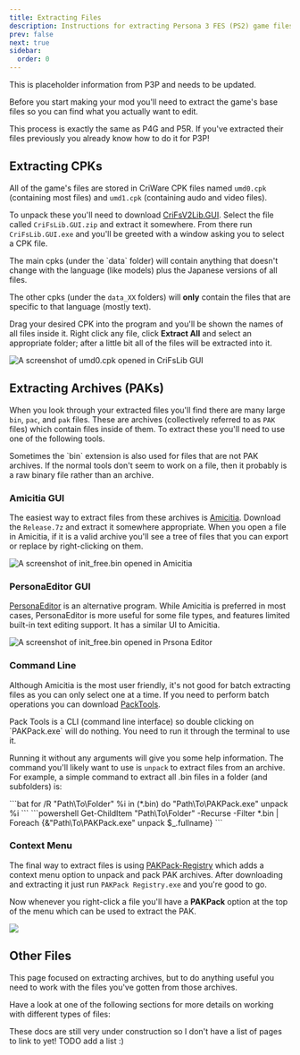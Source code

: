 ```yaml
---
title: Extracting Files
description: Instructions for extracting Persona 3 FES (PS2) game files.
prev: false
next: true
sidebar:
  order: 0
---
```



<Aside>This is placeholder information from P3P and needs to be updated.</Aside>

Before you start making your mod you'll need to extract the game's base files so you can find what you actually want to edit.

<Aside>
  This process is exactly the same as P4G and P5R. If you've extracted their
  files previously you already know how to do it for P3P!
</Aside>

## Extracting CPKs

All of the game's files are stored in CriWare CPK files named `umd0.cpk` (containing most files) and `umd1.cpk` (containing audo and video files).

To unpack these you'll need to download [CriFsV2Lib.GUI](https://github.com/Sewer56/CriFsV2Lib/releases/latest). Select the file called `CriFsLib.GUI.zip` and extract it somewhere.
From there run `CriFsLib.GUI.exe` and you'll be greeted with a window asking you to select a CPK file.

<Aside>
The main cpks (under the `data` folder) will contain anything that doesn't change with the language (like models) plus the Japanese versions of all files.

The other cpks (under the `data_XX` folders) will **only** contain the files that are specific to that language (mostly text).

</Aside>

Drag your desired CPK into the program and you'll be shown the names of all files inside it. Right click any file, click **Extract All** and select an appropriate folder; after a little bit all of the files will be extracted into it.

![A screenshot of `umd0.cpk` opened in CriFsLib GUI](../../../../../assets/general/getting-started/extracting-files/crifs-extract-all.png)

## Extracting Archives (PAKs)

When you look through your extracted files you'll find there are many large `bin`, `pac`, and `pak` files. These are archives (collectively referred to as `PAK` files) which contain files inside of them. To extract these you'll need to use one of the following tools.

<Aside>
  Sometimes the `bin` extension is also used for files that are not PAK
  archives. If the normal tools don't seem to work on a file, then it probably
  is a raw binary file rather than an archive.
</Aside>

### Amicitia GUI

The easiest way to extract files from these archives is [Amicitia](https://github.com/tge-was-taken/Amicitia/releases/latest). Download the `Release.7z` and extract it somewhere appropriate. When you open a file in Amicitia, if it is a valid archive you'll see a tree of files that you can export or replace by right-clicking on them.

![A screenshot of `init_free.bin` opened in Amicitia ](../../../../../assets/general/getting-started/extracting-files/amicitia.png)

### PersonaEditor GUI

[PersonaEditor](https://github.com/Meloman19/PersonaEditor/releases/latest) is an alternative program. While Amicitia is preferred in most cases, PersonaEditor is more useful for some file types, and features limited built-in text editing support. It has a similar UI to Amicitia.

![A screenshot of `init_free.bin` opened in Prsona Editor](../../../../../assets/general/getting-started/extracting-files/persona-editor.png)

### Command Line

Although Amicitia is the most user friendly, it's not good for batch extracting files as you can only select one at a time. If you need to perform batch operations you can download [PackTools](https://github.com/tge-was-taken/AtlusFileSystemLibrary/releases/latest).

<Aside>
  Pack Tools is a CLI (command line interface) so double clicking on
  `PAKPack.exe` will do nothing. You need to run it through the terminal to use
  it.
</Aside>

Running it without any arguments will give you some help information. The command you'll likely want to use is `unpack` to extract files from an archive. For example, a simple command to extract all .bin files in a folder (and subfolders) is:

<Tabs>
<TabItem label="Command Prompt">
```bat
for /R "Path\To\Folder" %i in (*.bin) do "Path\To\PAKPack.exe" unpack %i
```
</TabItem>

<TabItem label="PowerShell">
```powershell
Get-ChildItem "Path\To\Folder" -Recurse -Filter *.bin | Foreach {&"Path\To\PAKPack.exe" unpack $_.fullname}
```
</TabItem>
</Tabs>

### Context Menu

The final way to extract files is using [PAKPack-Registry](https://github.com/LTSophia/PAKPack-Registry/releases/latest) which adds a context menu option to unpack and pack PAK archives. After downloading and extracting it just run `PAKPack Registry.exe` and you're good to go.

Now whenever you right-click a file you'll have a **PAKPack** option at the top of the menu which can be used to extract the PAK.

![](../../../../../assets/general/getting-started/extracting-files/pak-unpack-context.png)

## Other Files

This page focused on extracting archives, but to do anything useful you need to work with the files you've gotten from those archives.

Have a look at one of the following sections for more details on working with different types of files:

<Aside type="caution">
  These docs are still very under construction so I don't have a list of pages
  to link to yet! TODO add a list :)
</Aside>
